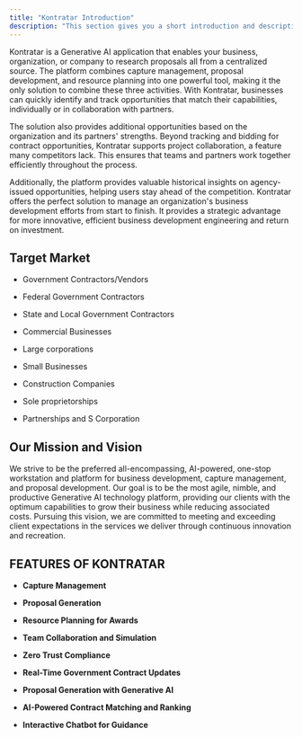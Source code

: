 ```yaml
---
title: "Kontratar Introduction"
description: "This section gives you a short introduction and description on what Kontratar is all about and what the solution aims to achieve."
---
```


Kontratar is a Generative AI application that enables your business, organization, or company to research proposals all from a centralized source. The platform combines capture management, proposal development, and resource planning into one powerful tool, making it the only solution to combine these three activities. With Kontratar, businesses can quickly identify and track opportunities that match their capabilities, individually or in collaboration with partners.&#x20;

The solution also provides additional opportunities based on the organization and its partners' strengths. Beyond tracking and bidding for contract opportunities, Kontratar supports project collaboration, a feature many competitors lack. This ensures that teams and partners work together efficiently throughout the process.&#x20;

Additionally, the platform provides valuable historical insights on agency-issued opportunities, helping users stay ahead of the competition. Kontratar offers the perfect solution to manage an organization's business development efforts from start to finish. It provides a strategic advantage for more innovative, efficient business development engineering and return on investment.&#x20;

## Target Market

* Government Contractors/Vendors

* Federal Government Contractors

* State and Local Government Contractors

* Commercial Businesses

* Large corporations&#x20;

* Small Businesses&#x20;

* Construction Companies&#x20;

* Sole proprietorships&#x20;

* Partnerships and S Corporation

## **Our Mission and Vision**

We strive to be the preferred all-encompassing, AI-powered, one-stop workstation and platform for business development, capture management, and proposal development. Our goal is to be the most agile, nimble, and productive Generative AI technology platform, providing our clients with the optimum capabilities to grow their business while reducing associated costs. Pursuing this vision, we are committed to meeting and exceeding client expectations in the services we deliver through continuous innovation and recreation.

## FEATURES OF KONTRATAR

* **Capture Management**&#x20;

* **Proposal Generation**

* **Resource Planning for Awards**

* **Team Collaboration and Simulation**&#x20;

* **Zero Trust Compliance**&#x20;

* **Real-Time Government Contract Updates**

* **Proposal Generation with Generative AI**

* **AI-Powered Contract Matching and Ranking**

* **Interactive Chatbot for Guidance**